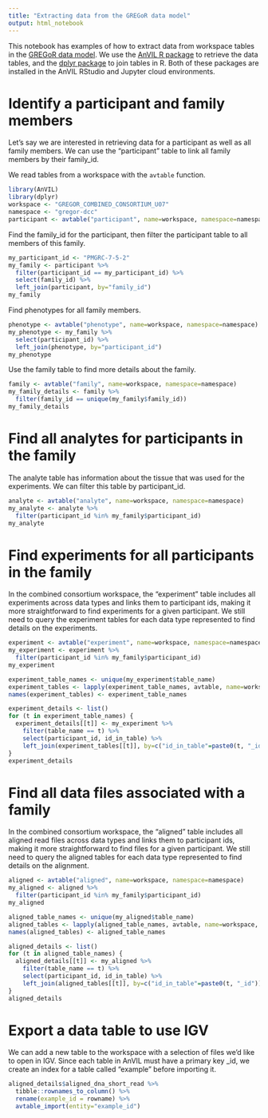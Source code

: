 ```yaml
---
title: "Extracting data from the GREGoR data model"
output: html_notebook
---
```


This notebook has examples of how to extract data from workspace tables in the
[GREGoR data model](https://github.com/UW-GAC/gregor_data_models). We use the
[AnVIL R package](https://bioconductor.org/packages/AnVIL) to retrieve the 
data tables, and the [dplyr package](https://dplyr.tidyverse.org) to join tables 
in R. Both of these packages are installed in the AnVIL RStudio and Jupyter 
cloud environments.

# Identify a participant and family members

Let's say we are interested in retrieving data for a participant as well as all
family members. We can use the "participant" table to link all family members
by their family_id.

We read tables from a workspace with the `avtable` function.

```r
library(AnVIL)
library(dplyr)
workspace <- "GREGOR_COMBINED_CONSORTIUM_U07"
namespace <- "gregor-dcc"
participant <- avtable("participant", name=workspace, namespace=namespace)
```

Find the family_id for the participant, then filter the participant table to
all members of this family.

```r
my_participant_id <- "PMGRC-7-5-2"
my_family <- participant %>%
  filter(participant_id == my_participant_id) %>%
  select(family_id) %>%
  left_join(participant, by="family_id")
my_family
```

Find phenotypes for all family members.

```r
phenotype <- avtable("phenotype", name=workspace, namespace=namespace)
my_phenotype <- my_family %>%
  select(participant_id) %>%
  left_join(phenotype, by="participant_id")
my_phenotype
```

Use the family table to find more details about the family.

```r
family <- avtable("family", name=workspace, namespace=namespace)
my_family_details <- family %>%
  filter(family_id == unique(my_family$family_id))
my_family_details
```

# Find all analytes for participants in the family

The analyte table has information about the tissue that was used for the
experiments. We can filter this table by participant_id.

```r
analyte <- avtable("analyte", name=workspace, namespace=namespace)
my_analyte <- analyte %>%
  filter(participant_id %in% my_family$participant_id)
my_analyte
```


# Find experiments for all participants in the family

In the combined consortium workspace, the "experiment" table
includes all experiments across data types and links them to participant ids, 
making it more straightforward to find experiments for a given participant. We
still need to query the experiment tables for each data type represented to
find details on the experiments.

```r
experiment <- avtable("experiment", name=workspace, namespace=namespace)
my_experiment <- experiment %>%
  filter(participant_id %in% my_family$participant_id)
my_experiment

experiment_table_names <- unique(my_experiment$table_name)
experiment_tables <- lapply(experiment_table_names, avtable, name=workspace, namespace=namespace)
names(experiment_tables) <- experiment_table_names

experiment_details <- list()
for (t in experiment_table_names) {
  experiment_details[[t]] <- my_experiment %>%
    filter(table_name == t) %>%
    select(participant_id, id_in_table) %>%
    left_join(experiment_tables[[t]], by=c("id_in_table"=paste0(t, "_id")))
}
experiment_details
```



# Find all data files associated with a family

In the combined consortium workspace, the "aligned" table
includes all aligned read files across data types and links them to participant ids, 
making it more straightforward to find files for a given participant. We
still need to query the aligned tables for each data type represented to
find details on the alignment.

```r
aligned <- avtable("aligned", name=workspace, namespace=namespace)
my_aligned <- aligned %>%
  filter(participant_id %in% my_family$participant_id)
my_aligned

aligned_table_names <- unique(my_aligned$table_name)
aligned_tables <- lapply(aligned_table_names, avtable, name=workspace, namespace=namespace)
names(aligned_tables) <- aligned_table_names

aligned_details <- list()
for (t in aligned_table_names) {
  aligned_details[[t]] <- my_aligned %>%
    filter(table_name == t) %>%
    select(participant_id, id_in_table) %>%
    left_join(aligned_tables[[t]], by=c("id_in_table"=paste0(t, "_id")))
}
aligned_details
```


# Export a data table to use IGV

We can add a new table to the workspace with a selection of files we'd like to open in IGV.
Since each table in AnVIL must have a primary key <table_name>_id, we create an
index for a table called "example" before importing it.

```r
aligned_details$aligned_dna_short_read %>%
  tibble::rownames_to_column() %>%
  rename(example_id = rowname) %>%
  avtable_import(entity="example_id")
```
